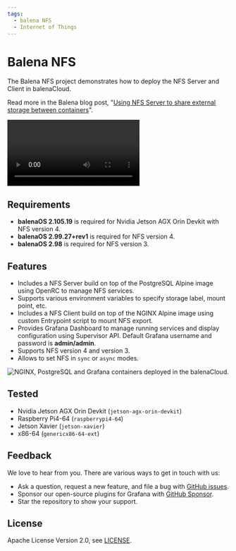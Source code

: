 ```yaml
---
tags:
  - balena NFS
  - Internet of Things
---
```



# Balena NFS

The Balena NFS project demonstrates how to deploy the NFS Server and Client in balenaCloud.

Read more in the Balena blog post, "[Using NFS Server to share external storage between containers](https://www.balena.io/blog/using-nfs-server-to-share-external-storage-between-containers-balena/)".

<Video
  src="https://www.youtube.com/embed/_kyNSLeAT84"
  title="Share external storage between containers."
/>

## Requirements

- **balenaOS 2.105.19** is required for Nvidia Jetson AGX Orin Devkit with NFS version 4.
- **balenaOS 2.99.27+rev1** is required for NFS version 4.
- **balenaOS 2.98** is required for NFS version 3.

## Features

- Includes a NFS Server build on top of the PostgreSQL Alpine image using OpenRC to manage NFS services.
- Supports various environment variables to specify storage label, mount point, etc.
- Includes a NFS Client build on top of the NGINX Alpine image using custom Entrypoint script to mount NFS export.
- Provides Grafana Dashboard to manage running services and display configuration using Supervisor API. Default Grafana username and password is **admin/admin**.
- Supports NFS version 4 and version 3.
- Allows to set NFS in `sync` or `async` modes.

<Image
  title="NGINX, PostgreSQL and Grafana containers deployed in the balenaCloud."
  src="/img/projects/balena-nfs/balena-nfs.png"
/>

## Tested

- Nvidia Jetson AGX Orin Devkit (`jetson-agx-orin-devkit`)
- Raspberry Pi4-64 (`raspberrypi4-64`)
- Jetson Xavier (`jetson-xavier`)
- x86-64 (`genericx86-64-ext`)

## Feedback

We love to hear from you. There are various ways to get in touch with us:

- Ask a question, request a new feature, and file a bug with [GitHub issues](https://github.com/volkovlabs/balena-nfs/issues/new/choose).
- Sponsor our open-source plugins for Grafana with [GitHub Sponsor](https://github.com/sponsors/VolkovLabs).
- Star the repository to show your support.

## License

Apache License Version 2.0, see [LICENSE](https://github.com/volkovlabs/balena-nfs/blob/main/LICENSE).
